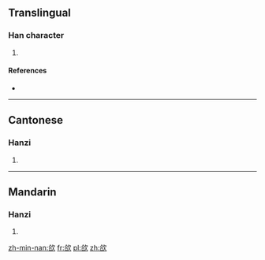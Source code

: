 ==Translingual==

===Han character===
{{Han char|rn=76|rad=欠|as=06|sn=10|four=8768<sub>2</sub>|canj=人口弓人 (ORNO)}}

# {{defn|Han|sort=欠06}}

====References====
* {{Han ref|kx=0567.290|dkj=16071|dj=0956.020|hdz=32138.180|uh=6B31|ud=27441|bh=D1F8|bd=53752}}

----

==Cantonese==

===Hanzi===
{{yue-hanzi|jyut=|y=hot3}}

# {{defn|lang=yue|sort=欠06}}

----

==Mandarin==

===Hanzi===
{{cmn-hanzi|pin=[[xià]] ([[xia4]])|wg=hsia<sup>4</sup>}}

# {{defn|lang=cmn|sort=欠06}}

[[zh-min-nan:欱]]
[[fr:欱]]
[[pl:欱]]
[[zh:欱]]